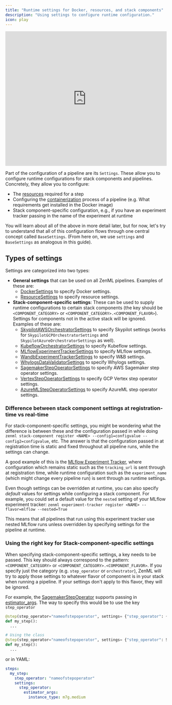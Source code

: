 ```yaml
---
title: "Runtime settings for Docker, resources, and stack components"
description: "Using settings to configure runtime configuration."
icon: play
---
```


<Frame caption="Stack Component Config vs Settings in ZenML">
  <iframe width="100%" height="420" src="https://www.youtube.com/embed/AdwW6DlCWFE?si=A2Fo_56EcsmZ9SqM" title="YouTube video player" frameborder="0" allow="accelerometer; autoplay; clipboard-write; encrypted-media; gyroscope; picture-in-picture; web-share" referrerpolicy="strict-origin-when-cross-origin" allowfullscreen></iframe>
</Frame>

Part of the configuration of a pipeline are its `Settings`. These allow you to configure runtime configurations for stack components and pipelines. Concretely, they allow you to configure:

* The [resources](/develop/usage/resource-data-management/training-with-gpus#specify-resource-requirements-for-steps) required for a step
* Configuring the [containerization](/develop/usage/project-setup/customize-docker-builds) process of a pipeline (e.g. What requirements get installed in the Docker image)
* Stack component-specific configuration, e.g., if you have an experiment tracker passing in the name of the experiment at runtime

You will learn about all of the above in more detail later, but for now, let's try to understand that all of this configuration flows through one central concept called `BaseSettings`. (From here on, we use `settings` and `BaseSettings` as analogous in this guide).

## Types of settings

Settings are categorized into two types:

* **General settings** that can be used on all ZenML pipelines. Examples of these are:
   * [DockerSettings](/develop/usage/project-setup/customize-docker-builds) to specify Docker settings.
   * [ResourceSettings](/develop/usage/resource-data-management/training-with-gpus) to specify resource settings.
* **Stack-component-specific settings**: These can be used to supply runtime configurations to certain stack components (the key should be `<COMPONENT_CATEGORY>` or `<COMPONENT_CATEGORY>.<COMPONENT_FLAVOR>`). Settings for components not in the active stack will be ignored. Examples of these are:
   * [SkypilotAWSOrchestratorSettings](https://sdkdocs.zenml.io/latest/integration%5Fcode%5Fdocs/integrations-skypilot%5Faws/#zenml.integrations.skypilot%5Faws.flavors.skypilot%5Forchestrator%5Faws%5Fvm%5Fflavor.SkypilotAWSOrchestratorSettings) to specify Skypilot settings (works for `SkypilotGCPOrchestratorSettings` and `SkypilotAzureOrchestratorSettings` as well).
   * [KubeflowOrchestratorSettings](https://sdkdocs.zenml.io/latest/integration%5Fcode%5Fdocs/integrations-kubeflow/#zenml.integrations.kubeflow.flavors.kubeflow%5Forchestrator%5Fflavor.KubeflowOrchestratorSettings) to specify Kubeflow settings.
   * [MLflowExperimentTrackerSettings](https://sdkdocs.zenml.io/latest/integration%5Fcode%5Fdocs/integrations-mlflow/#zenml.integrations.mlflow.flavors.mlflow%5Fexperiment%5Ftracker%5Fflavor.MLFlowExperimentTrackerSettings) to specify MLflow settings.
   * [WandbExperimentTrackerSettings](https://sdkdocs.zenml.io/latest/integration%5Fcode%5Fdocs/integrations-wandb/#zenml.integrations.wandb.flavors.wandb%5Fexperiment%5Ftracker%5Fflavor.WandbExperimentTrackerSettings) to specify W&B settings.
   * [WhylogsDataValidatorSettings](https://sdkdocs.zenml.io/latest/integration%5Fcode%5Fdocs/integrations-whylogs/#zenml.integrations.whylogs.flavors.whylogs%5Fdata%5Fvalidator%5Fflavor.WhylogsDataValidatorSettings) to specify Whylogs settings.
   * [SagemakerStepOperatorSettings](https://sdkdocs.zenml.io/latest/integration%5Fcode%5Fdocs/integrations-aws/#zenml.integrations.aws.flavors.sagemaker%5Fstep%5Foperator%5Fflavor.SagemakerStepOperatorSettings) to specify AWS Sagemaker step operator settings.
   * [VertexStepOperatorSettings](https://sdkdocs.zenml.io/latest/integration%5Fcode%5Fdocs/integrations-gcp/#zenml.integrations.gcp.flavors.vertex%5Fstep%5Foperator%5Fflavor.VertexStepOperatorSettings) to specify GCP Vertex step operator settings.
   * [AzureMLStepOperatorSettings](https://sdkdocs.zenml.io/latest/integration%5Fcode%5Fdocs/integrations-azure/#zenml.integrations.azure.flavors.azureml%5Fstep%5Foperator%5Fflavor.AzureMLStepOperatorSettings) to specify AzureML step operator settings.

### Difference between stack component settings at registration-time vs real-time

For stack-component-specific settings, you might be wondering what the difference is between these and the configuration passed in while doing `zenml stack-component register <NAME> --config1=configvalue --config2=configvalue`, etc. The answer is that the configuration passed in at registration time is static and fixed throughout all pipeline runs, while the settings can change.

A good example of this is the [MLflow Experiment Tracker](/develop/stack-components/experiment-trackers/mlflow), where configuration which remains static such as the `tracking_url` is sent through at registration time, while runtime configuration such as the `experiment_name` (which might change every pipeline run) is sent through as runtime settings.

Even though settings can be overridden at runtime, you can also specify _default_ values for settings while configuring a stack component. For example, you could set a default value for the `nested` setting of your MLflow experiment tracker: `zenml experiment-tracker register <NAME> --flavor=mlflow --nested=True`

This means that all pipelines that run using this experiment tracker use nested MLflow runs unless overridden by specifying settings for the pipeline at runtime.

### Using the right key for Stack-component-specific settings

When specifying stack-component-specific settings, a key needs to be passed. This key should always correspond to the pattern: `<COMPONENT_CATEGORY>` or `<COMPONENT_CATEGORY>.<COMPONENT_FLAVOR>`. If you specify just the category (e.g. `step_operator` or `orchestrator`), ZenML will try to apply those settings to whatever flavor of component is in your stack when running a pipeline. If your settings don't apply to this flavor, they will be ignored.

For example, the [SagemakerStepOperator](/develop/stack-components/step-operators/sagemaker) supports passing in [estimator\_args](https://sdkdocs.zenml.io/latest/integration%5Fcode%5Fdocs/integrations-aws/#zenml.integrations.aws.flavors.sagemaker%5Fstep%5Foperator%5Fflavor.SagemakerStepOperatorSettings). The way to specify this would be to use the key `step_operator`


```py
@step(step_operator="nameofstepoperator", settings= {"step_operator": {"estimator_args": {"instance_type": "m7g.medium"}}})
def my_step():
  ...

# Using the class
@step(step_operator="nameofstepoperator", settings= {"step_operator": SagemakerStepOperatorSettings(instance_type="m7g.medium")})
def my_step():
  ...
```

or in YAML:


```yaml
steps:
  my_step:
    step_operator: "nameofstepoperator"
    settings:
      step_operator:
        estimator_args:
          instance_type: m7g.medium
```
